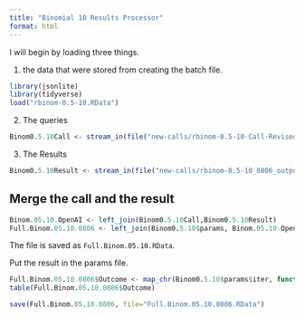 ```yaml
---
title: "Binomial 10 Results Processor"
format: html
---
```


I will begin by loading three things.  

1. the data that were stored from creating the batch file.

```r
library(jsonlite)
library(tidyverse)
load("rbinom-0.5-10.RData")
```

2. The queries

```r
Binom0.5.10Call <- stream_in(file("new-calls/rbinom-0.5-10-Call-Revised-0806.jsonl"))
```

3. The Results

```r
Binom0.5.10Result <- stream_in(file("new-calls/rbinom-0.5-10_0806_output.jsonl"))
```

## Merge the call and the result

```r
Binom.05.10.OpenAI <- left_join(Binom0.5.10Call,Binom0.5.10Result)
Full.Binom.05.10.0806 <- left_join(Binom0.5.10$params, Binom.05.10.OpenAI)
```

The file is saved as `Full.Binom.05.10.RData`.

Put the result in the params file.

```r
Full.Binom.05.10.0806$Outcome <- map_chr(Binom0.5.10$params$iter, function(x) { unlist(Binom0.5.10Result$response$body$choices[[x]][[2]][2]) })
table(Full.Binom.05.10.0806$Outcome)
```

```r
save(Full.Binom.05.10.0806, file="Full.Binom.05.10.0806.RData")
```

